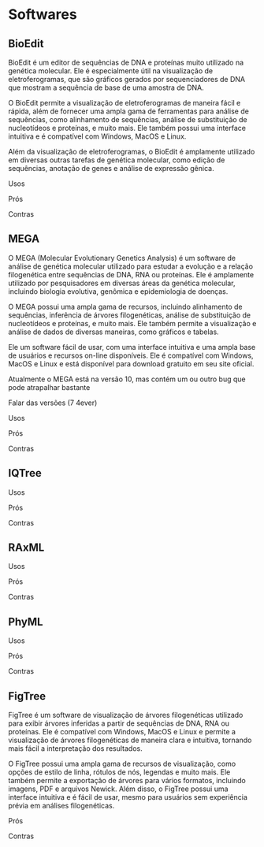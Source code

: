 # Softwares

## BioEdit 

BioEdit é um editor de sequências de DNA e proteínas muito utilizado na genética molecular. Ele é especialmente útil na visualização de eletroferogramas, que são gráficos gerados por sequenciadores de DNA que mostram a sequência de base de uma amostra de DNA.

O BioEdit permite a visualização de eletroferogramas de maneira fácil e rápida, além de fornecer uma ampla gama de ferramentas para análise de sequências, como alinhamento de sequências, análise de substituição de nucleotídeos e proteínas, e muito mais. Ele também possui uma interface intuitiva e é compatível com Windows, MacOS e Linux.

Além da visualização de eletroferogramas, o BioEdit é amplamente utilizado em diversas outras tarefas de genética molecular, como edição de sequências, anotação de genes e análise de expressão gênica. 


Usos

Prós

Contras

## MEGA 

O MEGA (Molecular Evolutionary Genetics Analysis) é um software de análise de genética molecular utilizado para estudar a evolução e a relação filogenética entre sequências de DNA, RNA ou proteínas. Ele é amplamente utilizado por pesquisadores em diversas áreas da genética molecular, incluindo biologia evolutiva, genômica e epidemiologia de doenças.

O MEGA possui uma ampla gama de recursos, incluindo alinhamento de sequências, inferência de árvores filogenéticas, análise de substituição de nucleotídeos e proteínas, e muito mais. Ele também permite a visualização e análise de dados de diversas maneiras, como gráficos e tabelas.

Ele um software fácil de usar, com uma interface intuitiva e uma ampla base de usuários e recursos on-line disponíveis. Ele é compatível com Windows, MacOS e Linux e está disponível para download gratuito em seu site oficial.

Atualmente o MEGA está na versão 10, mas contém um ou outro bug que pode atrapalhar bastante

Falar das versões (7 4ever)

Usos

Prós

Contras

## IQTree

Usos

Prós

Contras

## RAxML

Usos

Prós

Contras

## PhyML

Usos

Prós

Contras

## FigTree

FigTree é um software de visualização de árvores filogenéticas utilizado para exibir árvores inferidas a partir de sequências de DNA, RNA ou proteínas. Ele é compatível com Windows, MacOS e Linux e permite a visualização de árvores filogenéticas de maneira clara e intuitiva, tornando mais fácil a interpretação dos resultados.

O FigTree possui uma ampla gama de recursos de visualização, como opções de estilo de linha, rótulos de nós, legendas e muito mais. Ele também permite a exportação de árvores para vários formatos, incluindo imagens, PDF e arquivos Newick. Além disso, o FigTree possui uma interface intuitiva e é fácil de usar, mesmo para usuários sem experiência prévia em análises filogenéticas.


Prós

Contras